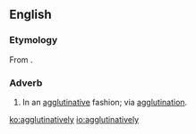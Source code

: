 ==English==

===Etymology===
From {{suffix|agglutinative|ly}}.

===Adverb===
{{en-adv}}

# In an [[agglutinative]] fashion; via [[agglutination]].

[[ko:agglutinatively]]
[[io:agglutinatively]]